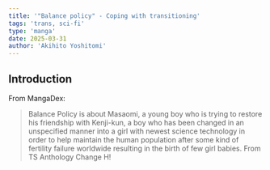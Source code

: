 ```yaml
---
title: '"Balance policy" - Coping with transitioning'
tags: 'trans, sci-fi'
type: 'manga'
date: 2025-03-31
author: 'Akihito Yoshitomi'
---
```


## Introduction

From MangaDex:

> Balance Policy is about Masaomi, a young boy who is trying to restore his friendship with Kenji-kun,
a boy who has been changed in an unspecified manner into a girl
with newest science technology in order to help maintain the human population
after some kind of fertility failure worldwide resulting in the birth of few girl babies.
From TS Anthology Change H!




